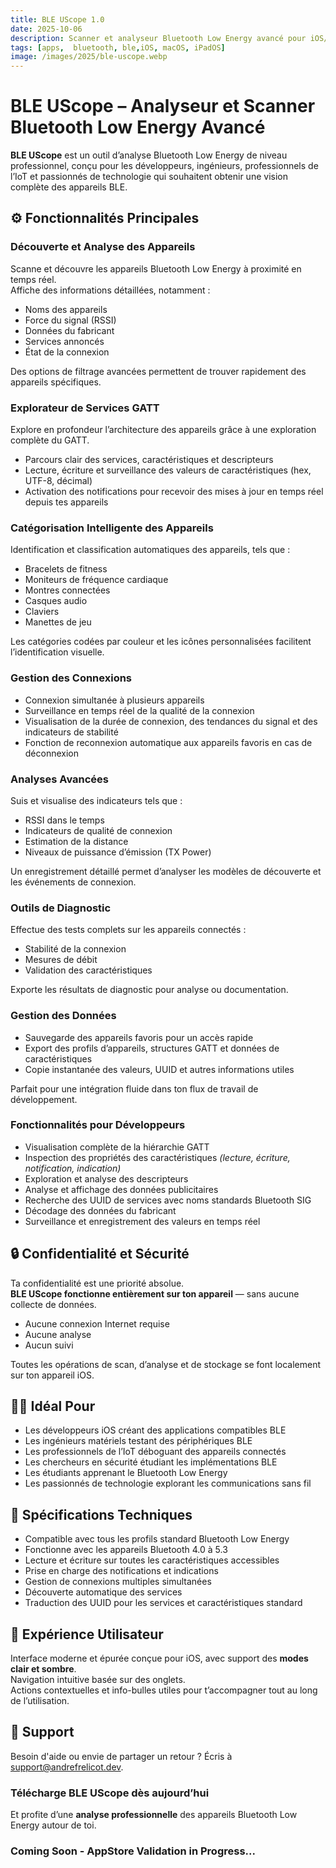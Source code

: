 ```yaml
---
title: BLE UScope 1.0
date: 2025-10-06
description: Scanner et analyseur Bluetooth Low Energy avancé pour iOS/iPadOS et macOS (catalyst).
tags: [apps,  bluetooth, ble,iOS, macOS, iPadOS]
image: /images/2025/ble-uscope.webp
---
```


<ThemeImage
  lightSrc="/images/2025/ble-uscope.webp"
  darkSrc="/images/2025/ble-uscope.webp"
  alt="BLE UScope App Screenshot"
  width={800}
  height={600}
  priority={true}
/>

# **BLE UScope – Analyseur et Scanner Bluetooth Low Energy Avancé**

**BLE UScope** est un outil d’analyse Bluetooth Low Energy de niveau professionnel, conçu pour les développeurs, ingénieurs, professionnels de l’IoT et passionnés de technologie qui souhaitent obtenir une vision complète des appareils BLE.


## ⚙️ Fonctionnalités Principales

### **Découverte et Analyse des Appareils**
Scanne et découvre les appareils Bluetooth Low Energy à proximité en temps réel.  
Affiche des informations détaillées, notamment :
- Noms des appareils  
- Force du signal (RSSI)  
- Données du fabricant  
- Services annoncés  
- État de la connexion  

Des options de filtrage avancées permettent de trouver rapidement des appareils spécifiques.


### **Explorateur de Services GATT**
Explore en profondeur l’architecture des appareils grâce à une exploration complète du GATT.  
- Parcours clair des services, caractéristiques et descripteurs  
- Lecture, écriture et surveillance des valeurs de caractéristiques (hex, UTF-8, décimal)  
- Activation des notifications pour recevoir des mises à jour en temps réel depuis tes appareils  


### **Catégorisation Intelligente des Appareils**
Identification et classification automatiques des appareils, tels que :
- Bracelets de fitness  
- Moniteurs de fréquence cardiaque  
- Montres connectées  
- Casques audio  
- Claviers  
- Manettes de jeu  

Les catégories codées par couleur et les icônes personnalisées facilitent l’identification visuelle.


### **Gestion des Connexions**
- Connexion simultanée à plusieurs appareils  
- Surveillance en temps réel de la qualité de la connexion  
- Visualisation de la durée de connexion, des tendances du signal et des indicateurs de stabilité  
- Fonction de reconnexion automatique aux appareils favoris en cas de déconnexion  


### **Analyses Avancées**
Suis et visualise des indicateurs tels que :
- RSSI dans le temps  
- Indicateurs de qualité de connexion  
- Estimation de la distance  
- Niveaux de puissance d’émission (TX Power)  

Un enregistrement détaillé permet d’analyser les modèles de découverte et les événements de connexion.


### **Outils de Diagnostic**
Effectue des tests complets sur les appareils connectés :
- Stabilité de la connexion  
- Mesures de débit  
- Validation des caractéristiques  

Exporte les résultats de diagnostic pour analyse ou documentation.


### **Gestion des Données**
- Sauvegarde des appareils favoris pour un accès rapide  
- Export des profils d’appareils, structures GATT et données de caractéristiques  
- Copie instantanée des valeurs, UUID et autres informations utiles  

Parfait pour une intégration fluide dans ton flux de travail de développement.


### **Fonctionnalités pour Développeurs**
- Visualisation complète de la hiérarchie GATT  
- Inspection des propriétés des caractéristiques *(lecture, écriture, notification, indication)*  
- Exploration et analyse des descripteurs  
- Analyse et affichage des données publicitaires  
- Recherche des UUID de services avec noms standards Bluetooth SIG  
- Décodage des données du fabricant  
- Surveillance et enregistrement des valeurs en temps réel  


## 🔒 Confidentialité et Sécurité
Ta confidentialité est une priorité absolue.  
**BLE UScope fonctionne entièrement sur ton appareil** — sans aucune collecte de données.  
- Aucune connexion Internet requise  
- Aucune analyse  
- Aucun suivi  

Toutes les opérations de scan, d’analyse et de stockage se font localement sur ton appareil iOS.


## 👩‍💻 Idéal Pour
- Les développeurs iOS créant des applications compatibles BLE  
- Les ingénieurs matériels testant des périphériques BLE  
- Les professionnels de l’IoT déboguant des appareils connectés  
- Les chercheurs en sécurité étudiant les implémentations BLE  
- Les étudiants apprenant le Bluetooth Low Energy  
- Les passionnés de technologie explorant les communications sans fil  


## 🧠 Spécifications Techniques
- Compatible avec tous les profils standard Bluetooth Low Energy  
- Fonctionne avec les appareils Bluetooth 4.0 à 5.3  
- Lecture et écriture sur toutes les caractéristiques accessibles  
- Prise en charge des notifications et indications  
- Gestion de connexions multiples simultanées  
- Découverte automatique des services  
- Traduction des UUID pour les services et caractéristiques standard  


## 🎨 Expérience Utilisateur
Interface moderne et épurée conçue pour iOS, avec support des **modes clair et sombre**.  
Navigation intuitive basée sur des onglets.  
Actions contextuelles et info-bulles utiles pour t’accompagner tout au long de l’utilisation.


## 🛟 Support
Besoin d'aide ou envie de partager un retour ? Écris à [support@andrefrelicot.dev](mailto:support@andrefrelicot.dev).


### **Télécharge BLE UScope dès aujourd’hui**  
Et profite d’une **analyse professionnelle** des appareils Bluetooth Low Energy autour de toi.

### Coming Soon - AppStore Validation in Progress...
